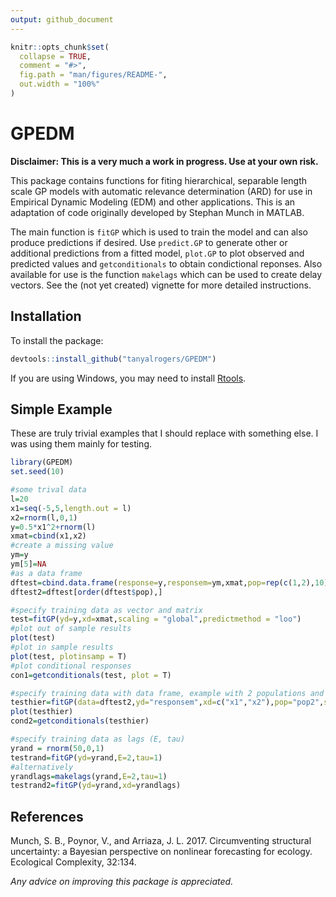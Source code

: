 ```yaml
---
output: github_document
---
```


<!-- README.md is generated from README.Rmd. Please edit that file -->

```r
knitr::opts_chunk$set(
  collapse = TRUE,
  comment = "#>",
  fig.path = "man/figures/README-",
  out.width = "100%"
)
```

# GPEDM

<!-- badges: start -->
<!-- badges: end -->

**Disclaimer: This is a very much a work in progress. Use at your own risk.**

This package contains functions for fiting hierarchical, separable length scale GP models with automatic relevance determination (ARD) for use in Empirical Dynamic Modeling (EDM) and other applications. This is an adaptation of code originally developed by Stephan Munch in MATLAB.  

The main function is `fitGP` which is used to train the model and can also produce predictions if desired. Use `predict.GP` to generate other or additional predictions from a fitted model, `plot.GP` to plot observed and predicted values and `getconditionals` to obtain condictional reponses. Also available for use is the function `makelags` which can be used to create delay vectors. See the (not yet created) vignette for more detailed instructions.

## Installation

To install the package:

``` r
devtools::install_github("tanyalrogers/GPEDM")
```
If you are using Windows, you may need to install [Rtools](https://cran.r-project.org/bin/windows/Rtools/).

## Simple Example

These are truly trivial examples that I should replace with something else. I was using them mainly for testing.

```r
library(GPEDM)
set.seed(10)

#some trival data
l=20
x1=seq(-5,5,length.out = l)
x2=rnorm(l,0,1)
y=0.5*x1^2+rnorm(l)
xmat=cbind(x1,x2)
#create a missing value
ym=y
ym[5]=NA
#as a data frame
dftest=cbind.data.frame(response=y,responsem=ym,xmat,pop=rep(c(1,2),10),pop2=rep(c("site A","site B"),10))
dftest2=dftest[order(dftest$pop),]

#specify training data as vector and matrix
test=fitGP(yd=y,xd=xmat,scaling = "global",predictmethod = "loo")
#plot out of sample results
plot(test)
#plot in sample results
plot(test, plotinsamp = T)
#plot conditional responses
con1=getconditionals(test, plot = T)

#specify training data with data frame, example with 2 populations and a missing data point
testhier=fitGP(data=dftest2,yd="responsem",xd=c("x1","x2"),pop="pop2",scaling="local", predictmethod="loo")
plot(testhier)
cond2=getconditionals(testhier)

#specify training data as lags (E, tau)
yrand = rnorm(50,0,1)
testrand=fitGP(yd=yrand,E=2,tau=1)
#alternatively
yrandlags=makelags(yrand,E=2,tau=1)
testrand2=fitGP(yd=yrand,xd=yrandlags)

```

## References

Munch, S. B., Poynor, V., and Arriaza, J. L. 2017. Circumventing structural uncertainty: a Bayesian perspective on nonlinear forecasting for ecology. Ecological Complexity, 32:134.


*Any advice on improving this package is appreciated.*
